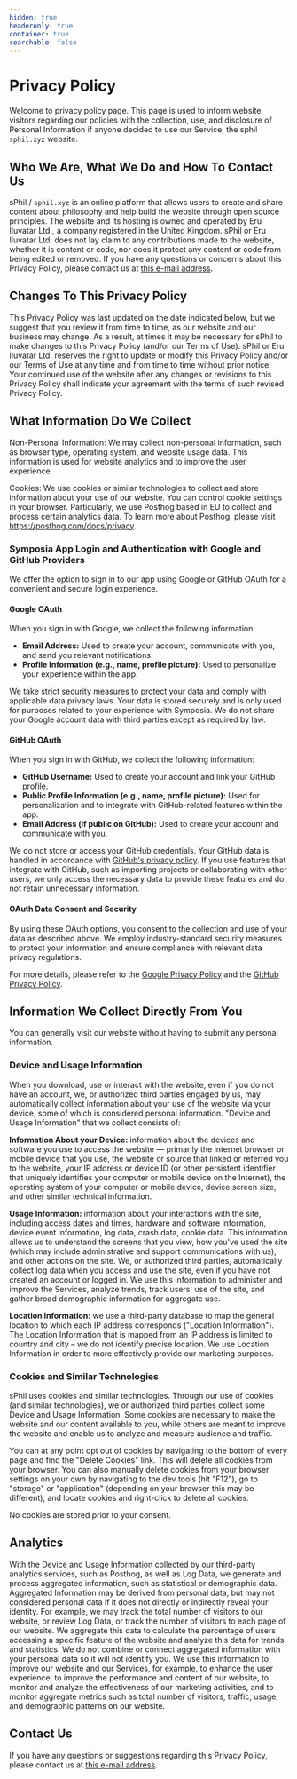 ```yaml
---
hidden: true
headeronly: true
container: true
searchable: false
---
```


# Privacy Policy

Welcome to privacy policy page. This page is used to inform website visitors
regarding our policies with the collection, use, and disclosure of Personal
Information if anyone decided to use our Service, the sphil `sphil.xyz` website.

## Who We Are, What We Do and How To Contact Us

sPhil / `sphil.xyz` is an online platform that allows users to create and share
content about philosophy and help build the website through open source
principles. The website and its hosting is owned and operated by Eru Iluvatar
Ltd., a company registered in the United Kingdom. sPhil or Eru Iluvatar Ltd.
does not lay claim to any contributions made to the website, whether it is
content or code, nor does it protect any content or code from being edited or
removed. If you have any questions or concerns about this Privacy Policy, please
contact us at [this e-mail address](mailto:service@systemphil.com).

## Changes To This Privacy Policy

This Privacy Policy was last updated on the date indicated below, but we suggest
that you review it from time to time, as our website and our business may
change. As a result, at times it may be necessary for sPhil to make changes to
this Privacy Policy (and/or our Terms of Use). sPhil or Eru Iluvatar Ltd.
reserves the right to update or modify this Privacy Policy and/or our Terms of
Use at any time and from time to time without prior notice. Your continued use
of the website after any changes or revisions to this Privacy Policy shall
indicate your agreement with the terms of such revised Privacy Policy.

## What Information Do We Collect

Non-Personal Information: We may collect non-personal information, such as
browser type, operating system, and website usage data. This information is used
for website analytics and to improve the user experience.

Cookies: We use cookies or similar technologies to collect and store information
about your use of our website. You can control cookie settings in your browser.
Particularly, we use Posthog based in EU to collect and process certain
analytics data. To learn more about Posthog, please visit
https://posthog.com/docs/privacy.

### Symposia App Login and Authentication with Google and GitHub Providers

We offer the option to sign in to our app using Google or GitHub OAuth for a
convenient and secure login experience.

#### Google OAuth

When you sign in with Google, we collect the following information:

- **Email Address:** Used to create your account, communicate with you, and send
  you relevant notifications.
- **Profile Information (e.g., name, profile picture):** Used to personalize
  your experience within the app.

We take strict security measures to protect your data and comply with applicable
data privacy laws. Your data is stored securely and is only used for purposes
related to your experience with Symposia. We do not share your Google account
data with third parties except as required by law.

#### GitHub OAuth

When you sign in with GitHub, we collect the following information:

- **GitHub Username:** Used to create your account and link your GitHub profile.
- **Public Profile Information (e.g., name, profile picture):** Used for
  personalization and to integrate with GitHub-related features within the app.
- **Email Address (if public on GitHub):** Used to create your account and
  communicate with you.

We do not store or access your GitHub credentials. Your GitHub data is handled
in accordance with [GitHub's privacy policy](https://github.com/privacy). If you
use features that integrate with GitHub, such as importing projects or
collaborating with other users, we only access the necessary data to provide
these features and do not retain unnecessary information.

#### OAuth Data Consent and Security

By using these OAuth options, you consent to the collection and use of your data
as described above. We employ industry-standard security measures to protect
your information and ensure compliance with relevant data privacy regulations.

For more details, please refer to the
[Google Privacy Policy](https://policies.google.com/privacy) and the
[GitHub Privacy Policy](https://github.com/privacy).

## Information We Collect Directly From You

You can generally visit our website without having to submit any personal
information.

### Device and Usage Information

When you download, use or interact with the website, even if you do not have an
account, we, or authorized third parties engaged by us, may automatically
collect information about your use of the website via your device, some of which
is considered personal information. "Device and Usage Information" that we
collect consists of:

**Information About your Device:** information about the devices and software
you use to access the website — primarily the internet browser or mobile device
that you use, the website or source that linked or referred you to the website,
your IP address or device ID (or other persistent identifier that uniquely
identifies your computer or mobile device on the Internet), the operating system
of your computer or mobile device, device screen size, and other similar
technical information.

**Usage Information:** information about your interactions with the site,
including access dates and times, hardware and software information, device
event information, log data, crash data, cookie data. This information allows us
to understand the screens that you view, how you've used the site (which may
include administrative and support communications with us), and other actions on
the site. We, or authorized third parties, automatically collect log data when
you access and use the site, even if you have not created an account or logged
in. We use this information to administer and improve the Services, analyze
trends, track users' use of the site, and gather broad demographic information
for aggregate use.

**Location Information:** we use a third-party database to map the general
location to which each IP address corresponds ("Location Information"). The
Location Information that is mapped from an IP address is limited to country and
city – we do not identify precise location. We use Location Information in order
to more effectively provide our marketing purposes.

### Cookies and Similar Technologies

sPhil uses cookies and similar technologies. Through our use of cookies (and
similar technologies), we or authorized third parties collect some Device and
Usage Information. Some cookies are necessary to make the website and our
content available to you, while others are meant to improve the website and
enable us to analyze and measure audience and traffic.

You can at any point opt out of cookies by navigating to the bottom of every
page and find the "Delete Cookies" link. This will delete all cookies from your
browser. You can also manually delete cookies from your browser settings on your
own by navigating to the dev tools (hit "F12"), go to "storage" or "application"
(depending on your browser this may be different), and locate cookies and
right-click to delete all cookies.

No cookies are stored prior to your consent.

## Analytics

With the Device and Usage Information collected by our third-party analytics
services, such as Posthog, as well as Log Data, we generate and process
aggregated information, such as statistical or demographic data. Aggregated
Information may be derived from personal data, but may not considered personal
data if it does not directly or indirectly reveal your identity. For example, we
may track the total number of visitors to our website, or review Log Data, or
track the number of visitors to each page of our website. We aggregate this data
to calculate the percentage of users accessing a specific feature of the website
and analyze this data for trends and statistics. We do not combine or connect
aggregated information with your personal data so it will not identify you. We
use this information to improve our website and our Services, for example, to
enhance the user experience, to improve the performance and content of our
website, to monitor and analyze the effectiveness of our marketing activities,
and to monitor aggregate metrics such as total number of visitors, traffic,
usage, and demographic patterns on our website.

## Contact Us

If you have any questions or suggestions regarding this Privacy Policy, please
contact us at [this e-mail address](mailto:service@systemphil.com).

